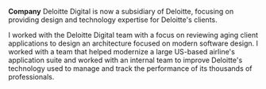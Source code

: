 **Company** Deloitte Digital is now a subsidiary of Deloitte, focusing on providing design and technology expertise for Deloitte's clients.

I worked with the Deloitte Digital team with a focus on reviewing aging client applications to design an architecture focused on modern software design. I worked with a team that helped modernize a large US-based airline's application suite and worked with an internal team to improve Deloitte's technology used to manage and track the performance of its thousands of professionals.
